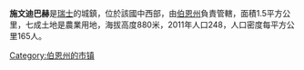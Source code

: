 '''施文迪巴赫'''是[[瑞士|瑞士]]的城鎮，位於該國中西部，由[[伯恩州|伯恩州]]負責管轄，面積1.5平方公里，七成土地是農業用地，海拔高度880米，2011年人口248，人口密度每平方公里165人。

{{Switzerland-geo-stub}}
[[Category:伯恩州的市镇|Category:伯恩州的市镇]]